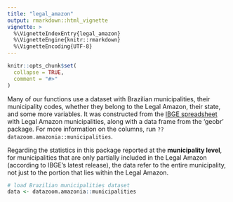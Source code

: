 ```yaml
---
title: "legal_amazon"
output: rmarkdown::html_vignette
vignette: >
  %\VignetteIndexEntry{legal_amazon}
  %\VignetteEngine{knitr::rmarkdown}
  %\VignetteEncoding{UTF-8}
---
```


```r
knitr::opts_chunk$set(
  collapse = TRUE,
  comment = "#>"
)
```

Many of our functions use a dataset with Brazilian municipalities, their municipality codes, whether they belong to the Legal Amazon, their state, and some more variables. It was constructed from the [IBGE spreadsheet](https://www.ibge.gov.br/geociencias/cartas-e-mapas/mapas-regionais/15819-amazonia-legal.html?=&t=acesso-ao-produto) with Legal Amazon municipalities, along with a data frame from the 'geobr' package. For more information on the columns, run `??datazoom.amazonia::municipalities`.

Regarding the statistics in this package reported at the **municipality level**, for municipalities that are only partially included in the Legal Amazon (according to IBGE's latest release), the data refer to the entire municipality, not just to the portion that lies within the Legal Amazon.

```r
# load Brazilian municipalities dataset
data <- datazoom.amazonia::municipalities
```
